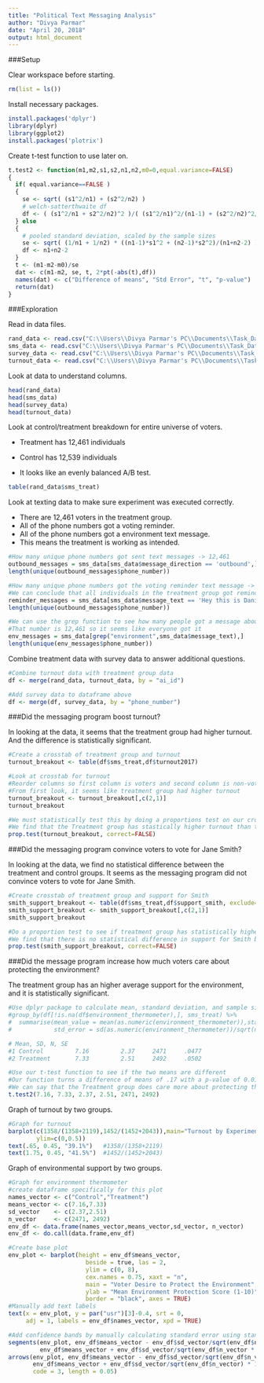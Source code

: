 ```yaml
---
title: "Political Text Messaging Analysis"
author: "Divya Parmar"
date: "April 20, 2018"
output: html_document
---
```


###Setup

Clear workspace before starting.

```r
rm(list = ls())
```

Install necessary packages.

```r
install.packages('dplyr')
library(dplyr)
library(ggplot2)
install.packages('plotrix')
```

Create t-test function to use later on.

```r

t.test2 <- function(m1,m2,s1,s2,n1,n2,m0=0,equal.variance=FALSE)
{
  if( equal.variance==FALSE ) 
  {
    se <- sqrt( (s1^2/n1) + (s2^2/n2) )
    # welch-satterthwaite df
    df <- ( (s1^2/n1 + s2^2/n2)^2 )/( (s1^2/n1)^2/(n1-1) + (s2^2/n2)^2/(n2-1) )
  } else
  {
    # pooled standard deviation, scaled by the sample sizes
    se <- sqrt( (1/n1 + 1/n2) * ((n1-1)*s1^2 + (n2-1)*s2^2)/(n1+n2-2) ) 
    df <- n1+n2-2
  }      
  t <- (m1-m2-m0)/se 
  dat <- c(m1-m2, se, t, 2*pt(-abs(t),df))    
  names(dat) <- c("Difference of means", "Std Error", "t", "p-value")
  return(dat) 
}

```

###Exploration

Read in data files.


```r
rand_data <- read.csv("C:\\Users\\Divya Parmar's PC\\Documents\\Task_Data_Analyst_Institute\\data\\randomization.csv")
sms_data <- read.csv("C:\\Users\\Divya Parmar's PC\\Documents\\Task_Data_Analyst_Institute\\data\\text_message_data.csv")
survey_data <- read.csv("C:\\Users\\Divya Parmar's PC\\Documents\\Task_Data_Analyst_Institute\\data\\survey_data.csv")
turnout_data <- read.csv("C:\\Users\\Divya Parmar's PC\\Documents\\Task_Data_Analyst_Institute\\data\\turnout_data.csv")
```

Look at data to understand columns.

```r

head(rand_data)
head(sms_data)
head(survey_data)
head(turnout_data)

```

Look at control/treatment breakdown for entire universe of voters.

* Treatment has 12,461 individuals

* Control has 12,539 individuals

* It looks like an evenly balanced A/B test.

```r

table(rand_data$sms_treat)

```

Look at texting data to make sure experiment was executed correctly.

* There are 12,461 voters in the treatment group.
* All of the phone numbers got a voting reminder.
* All of the phone numbers got a environment text message.
* This means the treatment is working as intended.

```r
#How many unique phone numbers got sent text messages -> 12,461
outbound_messages = sms_data[sms_data$message_direction == 'outbound',]
length(unique(outbound_messages$phone_number))

#How many unique phone numbers got the voting reminder text message -> 12,461
#We can conclude that all individuals in the treatment group got reminder text messages as intended
reminder_messages = sms_data[sms_data$message_text == 'Hey this is Daniel from VoteReminder, wanted to remind you to vote this Tuesday! How do you plan to get to your polling location?',]
length(unique(outbound_messages$phone_number))

#We can use the grep function to see how many people got a message about the environment
#That number is 12,461 so it seems like everyone got it
env_messages = sms_data[grep("environment",sms_data$message_text),]
length(unique(env_messages$phone_number))

```

Combine treatment data with survey data to answer additional questions.

```r

#Combine turnout data with treatment group data
df <- merge(rand_data, turnout_data, by = "ai_id")

#Add survey data to dataframe above
df <- merge(df, survey_data, by = "phone_number")

```

###Did the messaging program boost turnout?

In looking at the data, it seems that the treatment group had higher turnout. And the difference is statistically significant.

```r

#Create a crosstab of treatment group and turnout
turnout_breakout <- table(df$sms_treat,df$turnout2017)

#Look at crosstab for turnout
#Reorder columns so first column is voters and second column is non-voters
#From first look, it seems like treatment group had higher turnout
turnout_breakout <- turnout_breakout[,c(2,1)]
turnout_breakout

#We must statistically test this by doing a proportions test on our crosstab table
#We find that the Treatment group has stastically higher turnout than the Control group with a p-value of 0.03
prop.test(turnout_breakout, correct=FALSE) 

```


###Did the messaging program convince voters to vote for Jane Smith?

In looking at the data, we find no statistical difference between the treatment and control groups. It seems as the messaging program did not convince voters to vote for Jane Smith.

```r
#Create crosstab of treatment group and support for Smith
smith_support_breakout <- table(df$sms_treat,df$support_smith, exclude=NULL)
smith_support_breakout <- smith_support_breakout[,c(2,1)]
smith_support_breakout

#Do a proportion test to see if treatment group has statistically higher rate of support for Smith
#We find that there is no statistical difference in support for Smith between the two groups
prop.test(smith_support_breakout, correct=FALSE) 
```

###Did the message program increase how much voters care about protecting the environment?

The treatment group has an higher average support for the environment, and it is statistically significant.

```r

#Use dplyr package to calculate mean, standard deviation, and sample size for environmental protection
#group_by(df[!is.na(df$environment_thermometer),], sms_treat) %>%
#  summarise(mean_value = mean(as.numeric(environment_thermometer)),standard_dev = sd(as.numeric(environment_thermometer)), n_values = n(),
#            std_error = sd(as.numeric(environment_thermometer))/sqrt(n()))

# Mean, SD, N, SE
#1 Control         7.16         2.37     2471     .0477
#2 Treatment       7.33         2.51     2492     .0502

#Use our t-test function to see if the two means are different
#Our function turns a difference of means of .17 with a p-value of 0.015
#We can say that the Treatment group does care more about protecting the environment
t.test2(7.16, 7.33, 2.37, 2.51, 2471, 2492)


```

Graph of turnout by two groups.

```r

#Graph for turnout
barplot(c(1358/(1358+2119),1452/(1452+2043)),main="Turnout by Experiment Group", xlab="Group",names.arg=c("Control","Treatment"),
        ylim=c(0,0.5))
text(.65, 0.45, "39.1%")   #1358/(1358+2119)
text(1.75, 0.45, "41.5%")  #1452/(1452+2043)


```

Graph of environmental support by two groups.

```r

#Graph for environment thermometer
#create dataframe specifically for this plot
names_vector <- c("Control","Treatment")
means_vector <- c(7.16,7.33)
sd_vector    <- c(2.37,2.51)
n_vector     <- c(2471, 2492)
env_df <- data.frame(names_vector,means_vector,sd_vector, n_vector)
env_df <- do.call(data.frame,env_df)

#Create base plot
env_plot <- barplot(height = env_df$means_vector,
                      beside = true, las = 2,
                      ylim = c(0, 8),
                      cex.names = 0.75, xaxt = "n",
                      main = "Voter Desire to Protect the Environment",
                      ylab = "Mean Environment Protection Score (1-10)",
                      border = "black", axes = TRUE)
#Manually add text labels
text(x = env_plot, y = par("usr")[3]-0.4, srt = 0,
     adj = 1, labels = env_df$names_vector, xpd = TRUE)

#Add confidence bands by manually calculating standard error using standard deviation and sample size
segments(env_plot, env_df$means_vector - env_df$sd_vector/sqrt(env_df$n_vector) * 1.96, env_plot,
         env_df$means_vector + env_df$sd_vector/sqrt(env_df$n_vector * 1.96), lwd = 1.5)
arrows(env_plot, env_df$means_vector - env_df$sd_vector/sqrt(env_df$n_vector) * 1.96, env_plot,
       env_df$means_vector + env_df$sd_vector/sqrt(env_df$n_vector) * 1.96, lwd = 1.5, angle = 90,
       code = 3, length = 0.05)

```